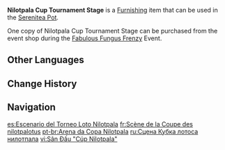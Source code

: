 {{Furnishing Infobox
|id             = 370717
|image          = Item Nilotpala Cup Tournament Stage.png
|category       = Building
|subcategory    = Sumeru
|quality        = 4
|adeptal_energy = 90
|load           = 160
|reduced_load   = 118
|description    = The stage at the center of the [[Nilotpala Cup Beast Tamers Tournament]] main arena. It is of a good size and suitable for being placed on even ground, with a particularly flashy Fungus symbol on its backdrop. As the symbol of the first-ever such competition, many participants and viewers are drawn to it even though it did not have a majestic presence. Those lucky enough to give speeches on the stage would probably be remembered by many...
|mention        = 
|source1        = [[Fabulous Fungus Frenzy]]
|event          = Fabulous Fungus Frenzy
|surface        = 1
|height         = 2.0
}}
'''Nilotpala Cup Tournament Stage''' is a [[Furnishing]] item that can be used in the [[Serenitea Pot]].

One copy of Nilotpala Cup Tournament Stage can be purchased from the event shop during the [[Fabulous Fungus Frenzy]] Event.

==Other Languages==
{{Other Languages
|default_hidden = 1
|en      = Nilotpala Cup Tournament Stage
|zhs     = 「月莲杯」竞逐舞台
|zhs_rm  = "Yuèlián Bēi" Jìngzhú Wǔtái
|zht     = 「月蓮盃」競逐舞臺
|zht_rm  = "Yuèlián Bēi" Jìngzhú Wǔtái
|ja      = 「サウマラタ蓮杯」対戦舞台
|ja_rm   = "Saumarata Hasu Hai" Taisen Butai{{Assumed}}
|ko      = 「달 연꽃컵」 대전 무대
|es      = Escenario del Torneo Loto Nilotpala
|fr      = Scène de la Coupe des nilotpalotus
|ru      = Сцена Кубка лотоса нилотпала
|th      = เวทีการแข่งขัน "Nilotpala Cup"
|th_rm   = 
|vi      = Sân Đấu "Cúp Nilotpala"
|de      = Wettkampfbühne der „Nilotpala-Lotos-Meisterschaft“
|id      = Arena Turnamen Piala Nilotpala
|pt      = Arena da Copa Nilotpala
|tr      = Nilotpala Kupası Turnuvası Sahnesi
|it      = Palco del Torneo Coppa Nilotpala
}}

==Change History==
{{Change History|3.2}}

==Navigation==
{{Furnishing Navbox|Exterior}}

[[es:Escenario del Torneo Loto Nilotpala]]
[[fr:Scène de la Coupe des nilotpalotus]]
[[pt-br:Arena da Copa Nilotpala]]
[[ru:Сцена Кубка лотоса нилотпала]]
[[vi:Sân Đấu "Cúp Nilotpala"]]